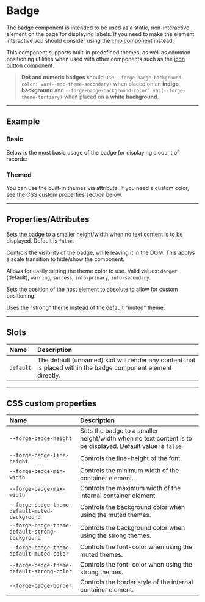 
<PageSection>

# Badge

The badge component is intended to be used as a static, non-interactive element on the page for displaying labels. If you need to 
make the element interactive you should consider using the [chip component](?path=/story/components-chips--default) instead.

This component supports built-in predefined themes, as well as common positioning utilities when used with other components such as 
the [icon button component](?path=/story/components-icon-button--default).

> **Dot and numeric badges** should use `--forge-badge-background-color: var(--mdc-theme-secondary)` when placed on an **indigo background** and `--forge-badge-background-color: var(--forge-theme-tertiary)` when placed on a **white background.**

</PageSection>

---

<PageSection>

## Example

### Basic

Below is the most basic usage of the badge for displaying a count of records:

<LiveDemo dense={true} codeHtml={BadgeBasicDemoCodeHtml()}>
  <BadgeDemo text={'3'} />
</LiveDemo>

</PageSection>

<PageSection>

### Themed

You can use the built-in themes via attribute. If you need a custom color, see the CSS custom properties section below.

</PageSection>

<PageSection>

<LiveDemo dense={true} codeHtml={BadgeThemedDemoCodeHtml()}>
  <BadgeDemo theme="danger" text="Danger" />
  <BadgeDemo theme="warning" text="Warning" />
  <BadgeDemo theme="success" text="Success" />
  <BadgeDemo theme="info-primary" text="Info (primary)" />
  <BadgeDemo theme="info-secondary" text="Info (secondary)" />
</LiveDemo>

</PageSection>

---

<PageSection>

## Properties/Attributes

<PropertyDef name="dot" type="boolean" defaultValue="false">

  Sets the badge to a smaller height/width when no text content is to be displayed. Default is `false`.

</PropertyDef>

<PropertyDef name="open" type="boolean" defaultValue="true">

  Controls the visibility of the badge, while leaving it in the DOM. This applys a scale transition to hide/show the component.

</PropertyDef>

<PropertyDef name="theme" type="string" prop={false} defaultValue="&quot;danger&quot;">

  Allows for easily setting the theme color to use. Valid values: `danger` (default), `warning`, `success`, `info-primary`, `info-secondary`.

</PropertyDef>

<PropertyDef name="positioned" type="boolean" prop={false} defaultValue="false">

  Sets the position of the host element to absolute to allow for custom positioning.

</PropertyDef>

<PropertyDef name="strong" type="boolean" prop={false} defaultValue="false">

  Uses the "strong" theme instead of the default "muted" theme.

</PropertyDef>

</PageSection>

---

<PageSection>

## Slots

| Name                           | Description
| :------------------------------| :----------------
| `default`                      | The default (unnamed) slot will render any content that is placed within the badge component element directly.

</PageSection>

---

<PageSection>

## CSS custom properties

| Name                                          | Description
| :---------------------------------------------| :----------------
| `--forge-badge-height`                          | Sets the badge to a smaller height/width when no text content is to be displayed. Default value is `false`.
| `--forge-badge-line-height`                     | Controls the line-height of the font.
| `--forge-badge-min-width`                       | Controls the minimum width of the container element.
| `--forge-badge-max-width`                       | Controls the maximum width of the internal container element.
| `--forge-badge-theme-default-muted-background`  | Controls the background color when using the muted themes.
| `--forge-badge-theme-default-strong-background` | Controls the background color when using the strong themes.
| `--forge-badge-theme-default-muted-color`       | Controls the font-color when using the muted themes.
| `--forge-badge-theme-default-strong-color`      | Controls the font-color when using the strong themes.
| `--forge-badge-border`                          | Controls the border style of the internal container element.

</PageSection>
